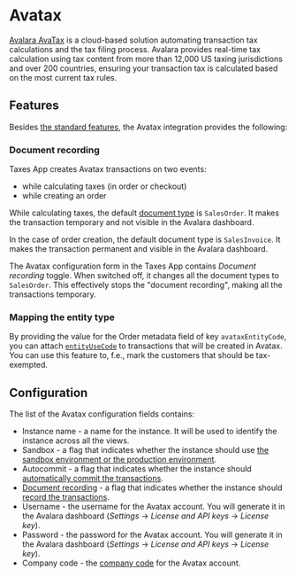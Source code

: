 # Avatax

[Avalara AvaTax](https://www.avalara.com/us/en/index.html) is a cloud-based solution automating transaction tax calculations and the tax filing process. Avalara
provides real-time tax calculation using tax content from more than 12,000 US taxing jurisdictions and over 200
countries, ensuring your transaction tax is calculated based on the most current tax rules.

## Features

Besides [the standard features](docs/developer/app-store/apps/taxes/overview.mdx#features), the Avatax integration provides the following:

### Document recording

Taxes App creates Avatax transactions on two events:

- while calculating taxes (in order or checkout)
- while creating an order

While calculating taxes, the default [document type](https://developer.avalara.com/avatax/dev-guide/transactions/document-types/) is `SalesOrder`. It makes the transaction temporary and not visible in the Avalara dashboard.

In the case of order creation, the default document type is `SalesInvoice`. It makes the transaction permanent and visible in the Avalara dashboard.

The Avatax configuration form in the Taxes App contains _Document recording_ toggle. When switched off, it changes all the document types to `SalesOrder`. This effectively stops the "document recording", making all the transactions temporary.

### Mapping the entity type

By providing the value for the Order metadata field of key `avataxEntityCode`, you can attach [`entityUseCode`](https://developer.avalara.com/erp-integration-guide/sales-tax-badge/designing/entity-code/) to transactions that will be created in Avatax. You can use this feature to, f.e., mark the customers that should be tax-exempted.

## Configuration

The list of the Avatax configuration fields contains:

- Instance name - a name for the instance. It will be used to identify the instance across all the views.
- Sandbox - a flag that indicates whether the instance should use [the sandbox environment or the production environment](https://developer.avalara.com/erp-integration-guide/sales-tax-badge/authentication-in-avatax/sandbox-vs-production/).
- Autocommit - a flag that indicates whether the instance should [automatically commit the transactions](https://developer.avalara.com/communications/dev-guide_rest_v2/commit-uncommit/).
- [Document recording](#document-recording) - a flag that indicates whether the instance should [record the transactions](https://developer.avalara.com/ecommerce-integration-guide/sales-tax-badge/designing/disable-document-recording/).
- Username - the username for the Avatax account. You will generate it in the Avalara dashboard (_Settings_ → _License and API keys_ → _License key_).
- Password - the password for the Avatax account. You will generate it in the Avalara dashboard (_Settings_ → _License and API keys_ → _License key_).
- Company code - the [company code](https://developer.avalara.com/ecommerce-integration-guide/sales-tax-badge/transactions/simple-transactions/company-codes/) for the Avatax account.
